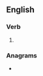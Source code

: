 ==English==

===Verb===
{{head|en|verb form}}

# {{en-past of|imprecate}}

===Anagrams===
* {{anagrams|en|a=acdeeimprt|mercaptide}}